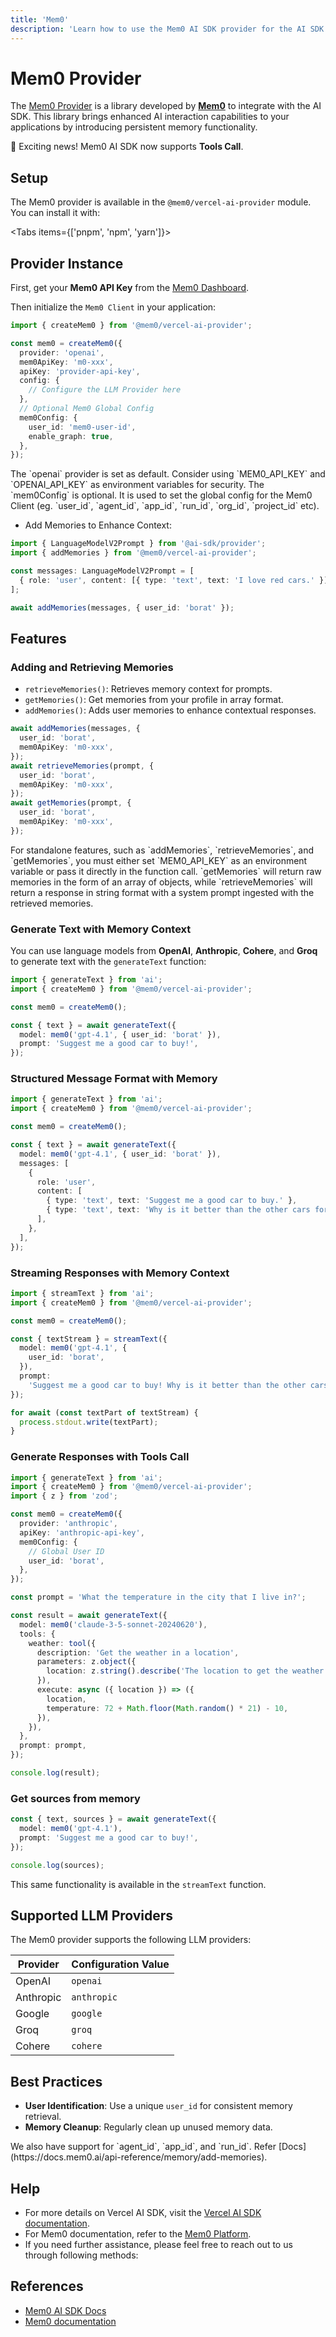 ```yaml
---
title: 'Mem0'
description: 'Learn how to use the Mem0 AI SDK provider for the AI SDK.'
---
```


# Mem0 Provider

The [Mem0 Provider](https://github.com/mem0ai/mem0/tree/main/vercel-ai-sdk) is a library developed by [**Mem0**](https://mem0.ai)
to integrate with the AI SDK.
This library brings enhanced AI interaction capabilities to your applications by introducing persistent memory functionality.

<Note type="info">
  🎉 Exciting news! Mem0 AI SDK now supports <strong>Tools Call</strong>.
</Note>

## Setup

The Mem0 provider is available in the `@mem0/vercel-ai-provider` module. You can install it with:

<Tabs items={['pnpm', 'npm', 'yarn']}>
  <Tab>
    <Snippet text="pnpm add @mem0/vercel-ai-provider" dark />
  </Tab>

<Tab>
  <Snippet text="npm install @mem0/vercel-ai-provider" dark />
</Tab>

  <Tab>
    <Snippet text="yarn add @mem0/vercel-ai-provider" dark />
  </Tab>
</Tabs>

## Provider Instance

First, get your **Mem0 API Key** from the [Mem0 Dashboard](https://app.mem0.ai/dashboard/api-keys).

Then initialize the `Mem0 Client` in your application:

```ts
import { createMem0 } from '@mem0/vercel-ai-provider';

const mem0 = createMem0({
  provider: 'openai',
  mem0ApiKey: 'm0-xxx',
  apiKey: 'provider-api-key',
  config: {
    // Configure the LLM Provider here
  },
  // Optional Mem0 Global Config
  mem0Config: {
    user_id: 'mem0-user-id',
    enable_graph: true,
  },
});
```

<Note>
  The `openai` provider is set as default. Consider using `MEM0_API_KEY` and
  `OPENAI_API_KEY` as environment variables for security.
</Note>

<Note>
  The `mem0Config` is optional. It is used to set the global config for the Mem0
  Client (eg. `user_id`, `agent_id`, `app_id`, `run_id`, `org_id`, `project_id`
  etc).
</Note>

- Add Memories to Enhance Context:

```ts
import { LanguageModelV2Prompt } from '@ai-sdk/provider';
import { addMemories } from '@mem0/vercel-ai-provider';

const messages: LanguageModelV2Prompt = [
  { role: 'user', content: [{ type: 'text', text: 'I love red cars.' }] },
];

await addMemories(messages, { user_id: 'borat' });
```

## Features

### Adding and Retrieving Memories

- `retrieveMemories()`: Retrieves memory context for prompts.
- `getMemories()`: Get memories from your profile in array format.
- `addMemories()`: Adds user memories to enhance contextual responses.

```ts
await addMemories(messages, {
  user_id: 'borat',
  mem0ApiKey: 'm0-xxx',
});
await retrieveMemories(prompt, {
  user_id: 'borat',
  mem0ApiKey: 'm0-xxx',
});
await getMemories(prompt, {
  user_id: 'borat',
  mem0ApiKey: 'm0-xxx',
});
```

<Note>
  For standalone features, such as `addMemories`, `retrieveMemories`, and
  `getMemories`, you must either set `MEM0_API_KEY` as an environment variable
  or pass it directly in the function call.
</Note>

<Note>
  `getMemories` will return raw memories in the form of an array of objects,
  while `retrieveMemories` will return a response in string format with a system
  prompt ingested with the retrieved memories.
</Note>

### Generate Text with Memory Context

You can use language models from **OpenAI**, **Anthropic**, **Cohere**, and **Groq** to generate text with the `generateText` function:

```ts
import { generateText } from 'ai';
import { createMem0 } from '@mem0/vercel-ai-provider';

const mem0 = createMem0();

const { text } = await generateText({
  model: mem0('gpt-4.1', { user_id: 'borat' }),
  prompt: 'Suggest me a good car to buy!',
});
```

### Structured Message Format with Memory

```ts
import { generateText } from 'ai';
import { createMem0 } from '@mem0/vercel-ai-provider';

const mem0 = createMem0();

const { text } = await generateText({
  model: mem0('gpt-4.1', { user_id: 'borat' }),
  messages: [
    {
      role: 'user',
      content: [
        { type: 'text', text: 'Suggest me a good car to buy.' },
        { type: 'text', text: 'Why is it better than the other cars for me?' },
      ],
    },
  ],
});
```

### Streaming Responses with Memory Context

```ts
import { streamText } from 'ai';
import { createMem0 } from '@mem0/vercel-ai-provider';

const mem0 = createMem0();

const { textStream } = streamText({
  model: mem0('gpt-4.1', {
    user_id: 'borat',
  }),
  prompt:
    'Suggest me a good car to buy! Why is it better than the other cars for me? Give options for every price range.',
});

for await (const textPart of textStream) {
  process.stdout.write(textPart);
}
```

### Generate Responses with Tools Call

```ts
import { generateText } from 'ai';
import { createMem0 } from '@mem0/vercel-ai-provider';
import { z } from 'zod';

const mem0 = createMem0({
  provider: 'anthropic',
  apiKey: 'anthropic-api-key',
  mem0Config: {
    // Global User ID
    user_id: 'borat',
  },
});

const prompt = 'What the temperature in the city that I live in?';

const result = await generateText({
  model: mem0('claude-3-5-sonnet-20240620'),
  tools: {
    weather: tool({
      description: 'Get the weather in a location',
      parameters: z.object({
        location: z.string().describe('The location to get the weather for'),
      }),
      execute: async ({ location }) => ({
        location,
        temperature: 72 + Math.floor(Math.random() * 21) - 10,
      }),
    }),
  },
  prompt: prompt,
});

console.log(result);
```

### Get sources from memory

```ts
const { text, sources } = await generateText({
  model: mem0('gpt-4.1'),
  prompt: 'Suggest me a good car to buy!',
});

console.log(sources);
```

This same functionality is available in the `streamText` function.

## Supported LLM Providers

The Mem0 provider supports the following LLM providers:

| Provider  | Configuration Value |
| --------- | ------------------- |
| OpenAI    | `openai`            |
| Anthropic | `anthropic`         |
| Google    | `google`            |
| Groq      | `groq`              |
| Cohere    | `cohere`            |

## Best Practices

- **User Identification**: Use a unique `user_id` for consistent memory retrieval.
- **Memory Cleanup**: Regularly clean up unused memory data.

<Note>
  We also have support for `agent_id`, `app_id`, and `run_id`. Refer
  [Docs](https://docs.mem0.ai/api-reference/memory/add-memories).
</Note>

## Help

- For more details on Vercel AI SDK, visit the [Vercel AI SDK documentation](/docs/introduction).
- For Mem0 documentation, refer to the [Mem0 Platform](https://app.mem0.ai/).
- If you need further assistance, please feel free to reach out to us through following methods:

## References

- [Mem0 AI SDK Docs](https://docs.mem0.ai/integrations/vercel-ai-sdk#getting-started)
- [Mem0 documentation](https://docs.mem0.ai)
